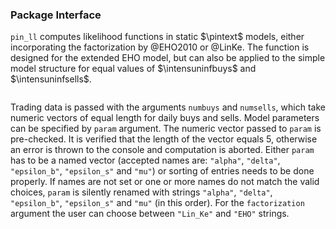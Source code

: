 ### Package Interface
`pin_ll` computes likelihood functions in static $\pintext$ models,
either incorporating the factorization by @EHO2010 or @LinKe.
The function is designed for the extended EHO model, but can also be applied to the simple model structure
for equal values of $\intensuninfbuys$ and $\intensuninfsells$.

```r
```

Trading data is passed with the arguments `numbuys` and `numsells`,
which take numeric vectors of equal length for daily buys and sells.
Model parameters can be specified by `param` argument. 
The numeric vector passed to `param` is pre-checked. <!-- with `param_check` function.-->
It is verified that the length of the vector equals 5,
otherwise an error is thrown to the console and computation is aborted. 
Either `param` has to be a named vector (accepted names are: `"alpha"`, `"delta"`, `"epsilon_b"`, `"epsilon_s"` and `"mu"`) 
or sorting of entries needs to be done properly.
If names are not set or one or more names do not match the valid choices, `param` is silently renamed with
strings `"alpha"`, `"delta"`, `"epsilon_b"`, `"epsilon_s"` and `"mu"` (in this order). 
<!-- but the length of the vector needs to equal 5 or an -->
<!-- error is thrown to the console and computation is aborted. -->
For the `factorization` argument the user can choose between `"Lin_Ke"` and `"EHO"` strings.

<!-- Function `param_check` as well as -->
<!-- the two specialized functions for computing likelihood function values, -->
<!-- `pin_ll_lin_ke_5par` and `pin_ll_eho_5par`, are not exported.^[ -->
<!-- If a user insists on using this functions directly, function calls of the form `pinbasic:::pin_ll_lin_ke_5par` and -->
<!-- `pinbasic:::pin_ll_eho_5par` are sufficient.] -->